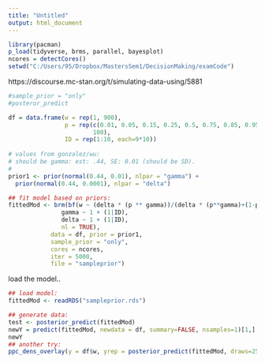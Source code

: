 ```yaml
---
title: "Untitled"
output: html_document
---
```



```r
library(pacman)
p_load(tidyverse, brms, parallel, bayesplot)
ncores = detectCores()
setwd("C:/Users/95/Dropbox/MastersSem1/DecisionMaking/examCode")

```

https://discourse.mc-stan.org/t/simulating-data-using/5881


```r

#sample_prior = "only"
#posteror_predict

df = data.frame(w = rep(1, 900),
                p = rep(c(0.01, 0.05, 0.15, 0.25, 0.5, 0.75, 0.85, 0.95, 0.99),
                        100),
                ID = rep(1:10, each=9*10))
                
# values from gonzalez/wu: 
# should be gamma: est: .44, SE: 0.01 (should be SD). 
# 
prior1 <- prior(normal(0.44, 0.01), nlpar = "gamma") +
  prior(normal(0.44, 0.0001), nlpar = "delta")

## fit model based on priors: 
fittedMod <- brm(bf(w ~ (delta * (p ** gamma))/(delta * (p**gamma)+(1-p)**gamma),
               gamma ~ 1 + (1|ID),
               delta ~ 1 + (1|ID),
               nl = TRUE),
            data = df, prior = prior1,
            sample_prior = "only",
            cores = ncores,
            iter = 5000,
            file = "sampleprior")

```

load the model.. 

```r

## load model: 
fittedMod <- readRDS("sampleprior.rds")

```

```r

## generate data: 
test <- posterior_predict(fittedMod)
newY = predict(fittedMod, newdata = df, summary=FALSE, nsamples=1)[1,]
newY
## another try: 
ppc_dens_overlay(y = df$w, yrep = posterior_predict(fittedMod, draws=25))

```
